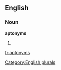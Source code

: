 
==English==

===Noun===
'''aptonyms'''

# {{plural of|[[aptonym]]}}

[[Category:English plurals]]

[[fr:aptonyms]]